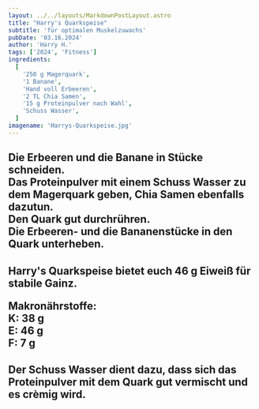 ```yaml
---
layout: ../../layouts/MarkdownPostLayout.astro
title: "Harry's Quarkspeise"
subtitle: 'für optimalen Muskelzuwachs'
pubDate: '03.16.2024'
author: 'Harry H.'
tags: ['2024', 'Fitness']
ingredients:
  [
    '250 g Magerquark',
    '1 Banane',
    'Hand voll Erbeeren',
    '2 TL Chia Samen',
    '15 g Proteinpulver nach Wahl',
    'Schuss Wasser',
  ]
imagename: 'Harrys-Quarkspeise.jpg'
---
```



<H2 text="Zubereitung" />

Die Erbeeren und die Banane in Stücke schneiden.\
Das Proteinpulver mit einem Schuss Wasser zu dem Magerquark geben, Chia Samen ebenfalls dazutun.\
Den Quark gut durchrühren.\
Die Erbeeren- und die Bananenstücke in den Quark unterheben.

<H2 text="Nährwerte" />

Harry's Quarkspeise bietet euch 46 g Eiweiß für stabile Gainz.

Makronährstoffe:\
K: 38 g\
E: 46 g\
F: 7 g

<H2 text="Gut zu Wissen" />

Der Schuss Wasser dient dazu, dass sich das Proteinpulver mit dem Quark gut vermischt und es crèmig wird.
